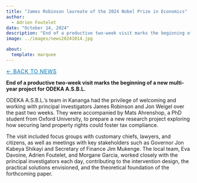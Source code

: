 ```yaml
---
title: "James Robinson laureate of the 2024 Nobel Prize in Economics"
author: 
  - Adrien Foutelet
date: "October 14, 2024"
description: "End of a productive two-week visit marks the beginning of a new multi-year project for ODEKA A.S.B.L."
image: ../images/news20241014.jpg

about:
  template: marquee
---
```

<style>
/* Hide the visible description under the title block on THIS page */
header.quarto-title-block .description,
.quarto-title .description,
.quarto-title-meta .description,
p.description {
  display: none !important;
}
</style>

[← Back to News](../04_news/index.qmd){.breadcrumb style="font-size:0.9rem; text-transform:uppercase; letter-spacing:0.05em; color:#0077b5;"}

**End of a productive two-week visit marks the beginning of a new multi-year project for ODEKA A.S.B.L.**

ODEKA A.S.B.L.’s team in Kananga had the privilege of welcoming and working with principal investigators James Robinson and Jon Weigel over the past two weeks. They were accompanied by Mats Ahrenshop, a PhD student from Oxford University, to prepare a new research project exploring how securing land property rights could foster tax compliance.

The visit included focus groups with customary chiefs, lawyers, and citizens, as well as meetings with key stakeholders such as Governor Jon Kabeya Shikayi and Secretary of Finance Jim Mukenge. The local team, Eva Davoine, Adrien Foutelet, and Morgane Garcia, worked closely with the principal investigators each day, contributing to the intervention design, the practical solutions envisioned, and the theoretical foundation of the forthcoming paper.

